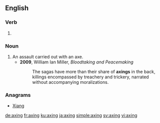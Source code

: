 
==English==

===Verb===
{{head|en|present participle}}

# {{present participle of|axe|lang=en|nocat=1}}

===Noun===
{{en-noun}}

# An assault carried out with an axe.
#* '''2009''', William Ian Miller, ''Bloodtaking and Peacemaking''
#*: The sagas have more than their share of '''axings''' in the back, killings encompassed by treachery and trickery, narrated without accompanying moralizations.

===Anagrams===
* [[Xiang#English|Xiang]]

[[de:axing]]
[[fr:axing]]
[[ku:axing]]
[[ja:axing]]
[[simple:axing]]
[[sv:axing]]
[[vi:axing]]